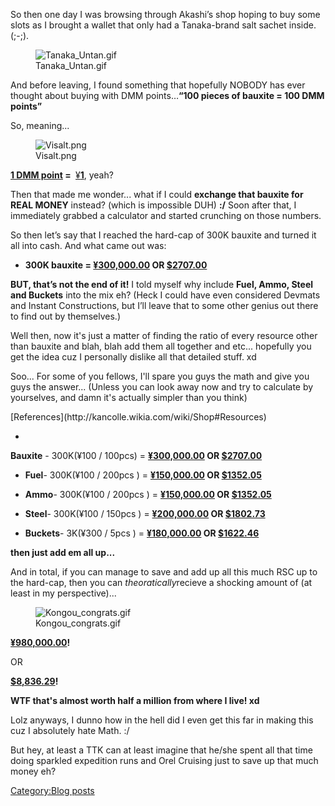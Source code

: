 So then one day I was browsing through Akashi’s shop hoping to buy some slots as I brought a wallet that only had a Tanaka-brand salt sachet inside. (;-;).

[[File:Tanaka_Untan.gif|thumb|left]]

And before leaving, I found something that hopefully NOBODY has ever thought about buying with DMM points…'''“100 pieces of bauxite = 100 DMM points”'''

So, meaning...

[[File:Visalt.png|thumb|left]]

'''<u>1 DMM point</u> = <span style="font-weight:normal;"> </span><u><span style="font-weight:normal;">¥</span>1</u>''', yeah?

Then that made me wonder... what if I could '''exchange that bauxite for''' '''REAL MONEY''' instead? (which is impossible DUH) ''':/'''
Soon after that, I immediately grabbed a calculator and started crunching on those numbers.







So then let’s say that I reached the hard-cap of 300K bauxite and turned it all into cash. And what came out was:
*'''300K bauxite = <u>¥300,000.00</u> OR <u>$2707.00</u>'''

'''BUT, that’s not the end of it!''' I told myself why include '''Fuel, Ammo, Steel and Buckets''' into the mix eh? (Heck I could have even considered Devmats and Instant Constructions, but I’ll leave that to some other genius out there to find out by themselves.)

Well then, now it's just a matter of finding the ratio of every resource other than bauxite and blah, blah add them all together and etc... hopefully you get the idea cuz I personally dislike all that detailed stuff. xd

Soo... For some of you fellows, I'll spare you guys the math and give you guys the answer... (Unless you can look away now and try to calculate by yourselves, and damn it's actually simpler than you think)

[References](http://kancolle.wikia.com/wiki/Shop#Resources)
*
'''Bauxite''' - 300K(<span style="font-weight:normal;">¥100</span> / 100pcs) = '''<u>¥300,000.00</u> OR <u>$2707.00</u>'''

*'''Fuel '''- 300K(<span style="font-weight:normal;">¥100 </span>/ 200pcs ) = '''<u>¥150,000.00</u> OR <u>$1352.05</u>'''

*'''Ammo '''- 300K(<span style="font-weight:normal;">¥100 </span>/ 200pcs ) = '''<u>¥150,000.00</u> OR <u>$1352.05</u>'''

*'''Steel '''- 300K(<span style="font-weight:normal;">¥100</span> / 150pcs ) = '''<u>¥200,000.00</u> OR <u>$1802.73</u>'''

*'''Buckets '''- 3K(<span style="font-weight:normal;">¥300</span> / 5pcs ) = '''<u>¥180,000.00</u> OR <u>$1622.46</u>'''
'''then just add em all up...'''



And in total, if you can manage to save and add up all this much RSC up to the hard-cap, then you can ''theoratically ''recieve a shocking amount of (at least in my perspective)...

[[File:Kongou_congrats.gif|right]]

<p style="font-weight:normal;">
</p>


<p style="text-align:center;">'''<u>¥980,000.00</u>!'''</p>
<p style="text-align:center;">OR</p>

<p style="text-align:center;">'''<u>$8,836.29</u>!'''</p>


<p style="text-align:center;">'''WTF that's almost worth half a million from where I live! xd'''</p>

Lolz anyways, I dunno how in the hell did I even get this far in making this cuz I absolutely hate Math. :/

But hey, at least a TTK can at least imagine that he/she spent all that time doing sparkled expedition runs and Orel Cruising just to save up that much money eh?
[[Category:Blog posts]]